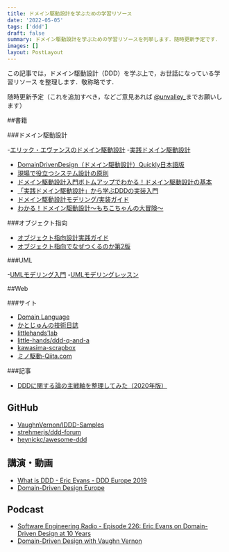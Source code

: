 ```yaml
---
title: ドメイン駆動設計を学ぶための学習リソース
date: '2022-05-05'
tags: ['ddd']
draft: false
summary: ドメイン駆動設計を学ぶための学習リソースを列挙します．随時更新予定です．
images: []
layout: PostLayout
---
```


この記事では，ドメイン駆動設計（DDD）を学ぶ上で，お世話になっている学習リソース
を整理します．敬称略です．

随時更新予定（これを追加すべき，などご意見あれば
[@unvalley\_](https://twitter.com/unvalley_)までお願いします）

##書籍

###ドメイン駆動設計

-[エリック・エヴァンスのドメイン駆動設計](https://amzn.to/2RAmKuS)
-[実践ドメイン駆動設計](https://amzn.to/2QwCBua)

- [DomainDrivenDesign（ドメイン駆動設計）Quickly日本語版](https://www.infoq.com/jp/minibooks/domain-driven-design-quickly/)
- [現場で役立つシステム設計の原則](https://amzn.to/2RF6bOt)
- [ドメイン駆動設計入門ボトムアップでわかる！ドメイン駆動設計の基本](https://amzn.to/2RLy3R9)
- [「実践ドメイン駆動設計」から学ぶDDDの実装入門](https://amzn.to/2QaP1rH)
- [ドメイン駆動設計モデリング/実装ガイド](https://booth.pm/en/items/1835632)
- [わかる！ドメイン駆動設計～もちこちゃんの大冒険～](https://booth.pm/en/items/392260)

###オブジェクト指向

- [オブジェクト指向設計実践ガイド](https://amzn.to/32vn3Jz)
- [オブジェクト指向でなぜつくるのか第2版](https://amzn.to/2Qa1jjW)

###UML

-[UMLモデリング入門](https://amzn.to/3amlHoX)
-[UMLモデリングレッスン](https://amzn.to/3ajFdCK)

##Web

###サイト

- [Domain Language](https://www.domainlanguage.com/)
- [かとじゅんの技術日誌](https://blog.j5ik2o.me/)
- [littlehands'lab](https://little-hands.hatenablog.com/)
- [little-hands/ddd-q-and-a](https://github.com/little-hands/ddd-q-and-a)
- [kawasima-scrapbox](https://scrapbox.io/kawasima/)
- [ミノ駆動-Qiita.com](https://qiita.com/MinoDriven)

###記事

- [DDDに関する論の主戦軸を整理してみた（2020年版）](https://qiita.com/tanaka9230/items/dd3ff0663a0295a47674)

## GitHub

- [VaughnVernon/IDDD-Samples](https://github.com/VaughnVernon/IDDD_Samples)
- [strehmerjs/ddd-forum](https://github.com/stemmlerjs/ddd-forum)
- [heynickc/awesome-ddd](https://github.com/heynickc/awesome-ddd)

## 講演・動画

- [What is DDD - Eric Evans - DDD Europe 2019](https://youtu.be/pMuiVlnGqjk)
- [Domain-Driven Design Europe](https://www.youtube.com/channel/UC3PGn-hQdbtRiqxZK9XBGqQ/videos)

## Podcast

- [Software Engineering Radio - Episode 226: Eric Evans on Domain-Driven Design at 10 Years](https://podcasts.google.com/feed/aHR0cHM6Ly93d3cuc2UtcmFkaW8ubmV0L2ZlZWQv/episode/aHR0cDovL3d3dy5zZS1yYWRpby5uZXQvP3A9MTcwMQ?hl=en-JP&ved=2ahUKEwivuO2JyYbwAhV_wosBHdKyCIsQjrkEegQICBAI&ep=6)
- [Domain-Driven Design with Vaughn Vernon](https://podcasts.google.com/feed/aHR0cHM6Ly93d3cuY2FzZS1wb2RjYXN0Lm9yZy9mZWVkL2FhYw/episode/ZmIxMThiNDA4Y2UzMjllY2FmODM0YzIwMzQxZDg2Yjc?sa=X&ved=0CAUQkfYCahcKEwiYx_e-yYbwAhUAAAAAHQAAAAAQIg)
